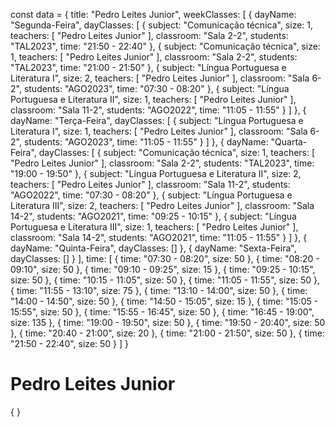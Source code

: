 const data = {
  title: "Pedro Leites Junior",
  weekClasses: [
    {
      dayName: "Segunda-Feira",
      dayClasses: [
        {
          subject: "Comunicação técnica",
          size: 1,
          teachers: [
            "Pedro Leites Junior"
          ],
          classroom: "Sala 2-2",
          students: "TAL2023",
          time: "21:50 - 22:40"
        },
        {
          subject: "Comunicação técnica",
          size: 1,
          teachers: [
            "Pedro Leites Junior"
          ],
          classroom: "Sala 2-2",
          students: "TAL2023",
          time: "21:00 - 21:50"
        },
        {
          subject: "Língua Portuguesa e Literatura I",
          size: 2,
          teachers: [
            "Pedro Leites Junior"
          ],
          classroom: "Sala 6-2",
          students: "AGO2023",
          time: "07:30 - 08:20"
        },
        {
          subject: "Língua Portuguesa e Literatura II",
          size: 1,
          teachers: [
            "Pedro Leites Junior"
          ],
          classroom: "Sala 11-2",
          students: "AGO2022",
          time: "11:05 - 11:55"
        }
      ]
    },
    {
      dayName: "Terça-Feira",
      dayClasses: [
        {
          subject: "Língua Portuguesa e Literatura I",
          size: 1,
          teachers: [
            "Pedro Leites Junior"
          ],
          classroom: "Sala 6-2",
          students: "AGO2023",
          time: "11:05 - 11:55"
        }
      ]
    },
    {
      dayName: "Quarta-Feira",
      dayClasses: [
        {
          subject: "Comunicação técnica",
          size: 1,
          teachers: [
            "Pedro Leites Junior"
          ],
          classroom: "Sala 2-2",
          students: "TAL2023",
          time: "19:00 - 19:50"
        },
        {
          subject: "Língua Portuguesa e Literatura II",
          size: 2,
          teachers: [
            "Pedro Leites Junior"
          ],
          classroom: "Sala 11-2",
          students: "AGO2022",
          time: "07:30 - 08:20"
        },
        {
          subject: "Língua Portuguesa e Literatura III",
          size: 2,
          teachers: [
            "Pedro Leites Junior"
          ],
          classroom: "Sala 14-2",
          students: "AGO2021",
          time: "09:25 - 10:15"
        },
        {
          subject: "Língua Portuguesa e Literatura III",
          size: 1,
          teachers: [
            "Pedro Leites Junior"
          ],
          classroom: "Sala 14-2",
          students: "AGO2021",
          time: "11:05 - 11:55"
        }
      ]
    },
    {
      dayName: "Quinta-Feira",
      dayClasses: []
    },
    {
      dayName: "Sexta-Feira",
      dayClasses: []
    }
  ],
  time: [
    {
      time: "07:30 - 08:20",
      size: 50
    },
    {
      time: "08:20 - 09:10",
      size: 50
    },
    {
      time: "09:10 - 09:25",
      size: 15
    },
    {
      time: "09:25 - 10:15",
      size: 50
    },
    {
      time: "10:15 - 11:05",
      size: 50
    },
    {
      time: "11:05 - 11:55",
      size: 50
    },
    {
      time: "11:55 - 13:10",
      size: 75
    },
    {
      time: "13:10 - 14:00",
      size: 50
    },
    {
      time: "14:00 - 14:50",
      size: 50
    },
    {
      time: "14:50 - 15:05",
      size: 15
    },
    {
      time: "15:05 - 15:55",
      size: 50
    },
    {
      time: "15:55 - 16:45",
      size: 50
    },
    {
      time: "16:45 - 19:00",
      size: 135
    },
    {
      time: "19:00 - 19:50",
      size: 50
    },
    {
      time: "19:50 - 20:40",
      size: 50
    },
    {
      time: "20:40 - 21:00",
      size: 20
    },
    {
      time: "21:00 - 21:50",
      size: 50
    },
    {
      time: "21:50 - 22:40",
      size: 50
    }
  ]
}

# Pedro Leites Junior

<div>
    {
        <Grid
            title={data.title} 
            weekClasses={data.weekClasses} 
            time={data.time}
        />
    }
</div>